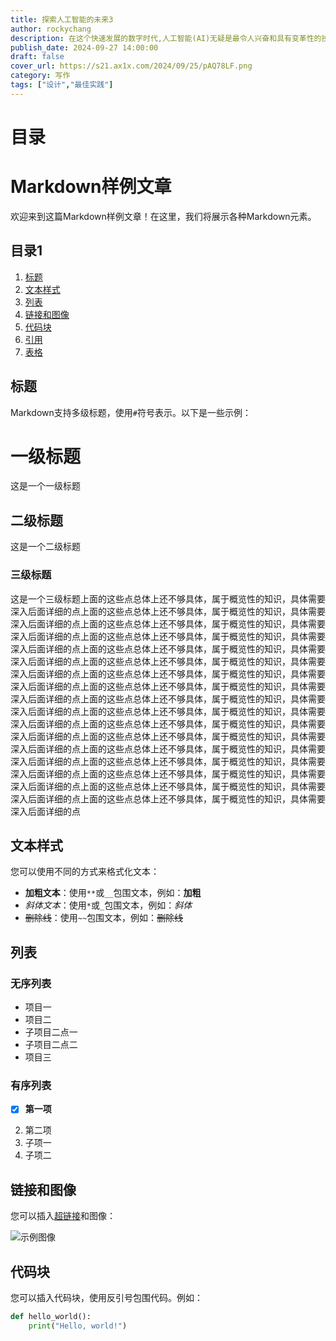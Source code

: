 ```yaml
---
title: 探索人工智能的未来3
author: rockychang
description: 在这个快速发展的数字时代,人工智能(AI)无疑是最令人兴奋和具有变革性的技术之一。从虚拟助手到自动驾驶汽车,AI正在改变我们生活、工作和互动的方式。
publish_date: 2024-09-27 14:00:00
draft: false
cover_url: https://s21.ax1x.com/2024/09/25/pAQ78LF.png
category: 写作
tags: ["设计","最佳实践"]
---
```

# 目录

# Markdown样例文章

欢迎来到这篇Markdown样例文章！在这里，我们将展示各种Markdown元素。

## 目录1

1. [标题](#标题)
2. [文本样式](#文本样式)
3. [列表](#列表)
4. [链接和图像](#链接和图像)
5. [代码块](#代码块)
6. [引用](#引用)
7. [表格](#表格)

## 标题

Markdown支持多级标题，使用`#`符号表示。以下是一些示例：

# 一级标题

这是一个一级标题

## 二级标题

这是一个二级标题

### 三级标题

这是一个三级标题上面的这些点总体上还不够具体，属于概览性的知识，具体需要深入后面详细的点上面的这些点总体上还不够具体，属于概览性的知识，具体需要深入后面详细的点上面的这些点总体上还不够具体，属于概览性的知识，具体需要深入后面详细的点上面的这些点总体上还不够具体，属于概览性的知识，具体需要深入后面详细的点上面的这些点总体上还不够具体，属于概览性的知识，具体需要深入后面详细的点上面的这些点总体上还不够具体，属于概览性的知识，具体需要深入后面详细的点上面的这些点总体上还不够具体，属于概览性的知识，具体需要深入后面详细的点上面的这些点总体上还不够具体，属于概览性的知识，具体需要深入后面详细的点上面的这些点总体上还不够具体，属于概览性的知识，具体需要深入后面详细的点上面的这些点总体上还不够具体，属于概览性的知识，具体需要深入后面详细的点上面的这些点总体上还不够具体，属于概览性的知识，具体需要深入后面详细的点上面的这些点总体上还不够具体，属于概览性的知识，具体需要深入后面详细的点上面的这些点总体上还不够具体，属于概览性的知识，具体需要深入后面详细的点上面的这些点总体上还不够具体，属于概览性的知识，具体需要深入后面详细的点上面的这些点总体上还不够具体，属于概览性的知识，具体需要深入后面详细的点上面的这些点总体上还不够具体，属于概览性的知识，具体需要深入后面详细的点上面的这些点总体上还不够具体，属于概览性的知识，具体需要深入后面详细的点

## 文本样式

您可以使用不同的方式来格式化文本：

- **加粗文本**：使用`**`或`__`包围文本，例如：**加粗**
- *斜体文本*：使用`*`或`_`包围文本，例如：*斜体*
- ~~删除线~~：使用`~~`包围文本，例如：~~删除线~~

## 列表

### 无序列表

- 项目一
- 项目二
- 子项目二点一
- 子项目二点二
- 项目三

### 有序列表

- [x] **第一项**
2. 第二项
3. 子项一
4. 子项二


## 链接和图像

您可以插入[超链接](https://www.example.com)和图像：

![示例图像](https://fastly.picsum.photos/id/62/600/400.jpg?hmac=GxWI7cJivRMdEntglLHv2LPQwFq34DCH700U-BBjQ2Y "示例图像")

## 代码块

您可以插入代码块，使用反引号包围代码。例如：

```python
def hello_world():
    print("Hello, world!")
```